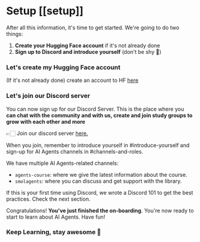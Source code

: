 # Setup [[setup]]

After all this information, it's time to get started. We're going to do two things:

1. **Create your Hugging Face account** if it's not already done
2. **Sign up to Discord and introduce yourself** (don't be shy 🤗)

### Let's create my Hugging Face account

(If it's not already done) create an account to HF <a href="https://huggingface.co/join">here</a>

### Let's join our Discord server

You can now sign up for our Discord Server. This is the place where you **can chat with the community and with us, create and join study groups to grow with each other and more**

👉🏻 Join our discord server <a href="https://discord.gg/UrrTSsSyjb">here.</a>

When you join, remember to introduce yourself in #introduce-yourself and sign-up for AI Agents channels in #channels-and-roles.

We have multiple AI Agents-related channels:
- `agents-course`: where we give the latest information about the course.
- `smolagents`: where you can discuss and get support with the library.

If this is your first time using Discord, we wrote a Discord 101 to get the best practices. Check the next section.

Congratulations! **You've just finished the on-boarding**. You're now ready to start to learn about AI Agents. Have fun!

### Keep Learning, stay awesome 🤗
